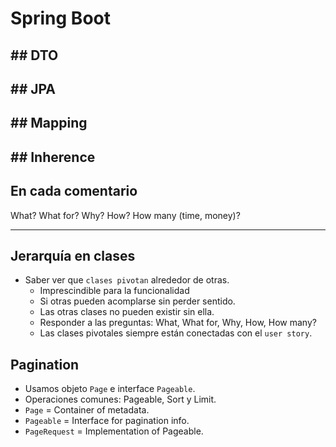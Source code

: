 # Spring Boot
## DTO
- 
## JPA
-
## Mapping
-
## Inherence
-

::: {.callout-important}
## En cada comentario
What? What for? Why? How? How many (time, money)?
:::
---

## Jerarquía en clases
- Saber ver que `clases pivotan` alrededor de otras.
    - Imprescindible para la funcionalidad
    - Si otras pueden acomplarse sin perder sentido.
    - Las otras clases no pueden existir sin ella.
    - Responder a las preguntas: What, What for, Why, How, How many?
    - Las clases pivotales siempre están conectadas con el `user story`.

## Pagination
- Usamos objeto `Page` e interface `Pageable`.    
- Operaciones comunes: Pageable, Sort y Limit.
- `Page` = Container of metadata.
- `Pageable` = Interface for pagination info.
- `PageRequest` = Implementation of Pageable.